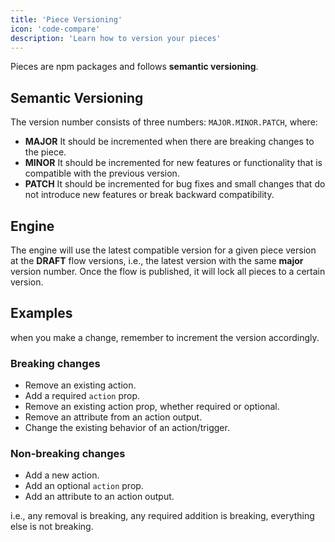 ```yaml
---
title: 'Piece Versioning'
icon: 'code-compare'
description: 'Learn how to version your pieces'
---
```


Pieces are npm packages and follows **semantic versioning**.

## Semantic Versioning

The version number consists of three numbers: `MAJOR.MINOR.PATCH`, where:

- **MAJOR** It should be incremented when there are breaking changes to the piece.
- **MINOR** It should be incremented for new features or functionality that is compatible with the previous version.
- **PATCH** It should be incremented for bug fixes and small changes that do not introduce new features or break backward compatibility.

## Engine
The engine will use the latest compatible version for a given piece version at the **DRAFT** flow versions, i.e., the latest version with the same **major** version number. Once the flow is published, it will lock all pieces to a certain version.

## Examples
<Tip>
when you make a change, remember to increment the version accordingly.
</Tip>

### Breaking changes
- Remove an existing action.
- Add a required `action` prop.
- Remove an existing action prop, whether required or optional.
- Remove an attribute from an action output.
- Change the existing behavior of an action/trigger.

### Non-breaking changes
- Add a new action.
- Add an optional `action` prop.
- Add an attribute to an action output.

i.e., any removal is breaking, any required addition is breaking, everything else is not breaking.